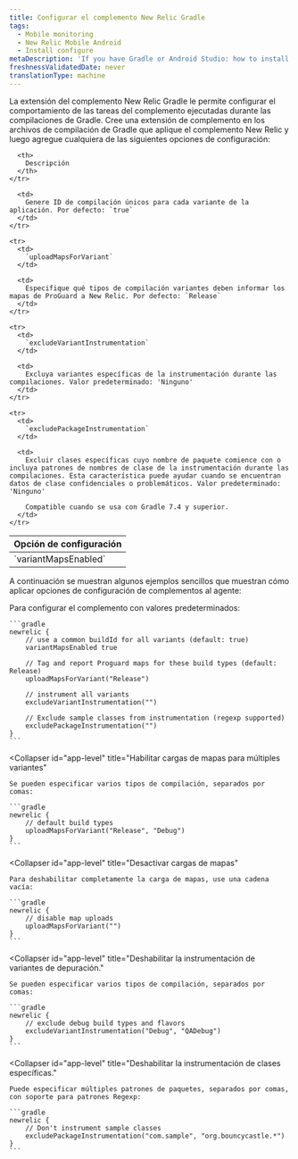 ```yaml
---
title: Configurar el complemento New Relic Gradle
tags:
  - Mobile monitoring
  - New Relic Mobile Android
  - Install configure
metaDescription: 'If you have Gradle or Android Studio: how to install New Relic mobile monitoring.'
freshnessValidatedDate: never
translationType: machine
---
```


La extensión del complemento New Relic Gradle le permite configurar el comportamiento de las tareas del complemento ejecutadas durante las compilaciones de Gradle. Cree una extensión de complemento en los archivos de compilación de Gradle que aplique el complemento New Relic y luego agregue cualquiera de las siguientes opciones de configuración:

<table>
  <thead>
    <tr>
      <th style={{ width: "220px" }}>
        Opción de configuración
      </th>

      <th>
        Descripción
      </th>
    </tr>
  </thead>

  <tbody>
    <tr>
      <td>
        `variantMapsEnabled`
      </td>

      <td>
        Genere ID de compilación únicos para cada variante de la aplicación. Por defecto: `true`
      </td>
    </tr>

    <tr>
      <td>
        `uploadMapsForVariant`
      </td>

      <td>
        Especifique qué tipos de compilación variantes deben informar los mapas de ProGuard a New Relic. Por defecto: `Release`
      </td>
    </tr>

    <tr>
      <td>
        `excludeVariantInstrumentation`
      </td>

      <td>
        Excluya variantes específicas de la instrumentación durante las compilaciones. Valor predeterminado: 'Ninguno'
      </td>
    </tr>

    <tr>
      <td>
        `excludePackageInstrumentation`
      </td>

      <td>
        Excluir clases específicas cuyo nombre de paquete comience con o incluya patrones de nombres de clase de la instrumentación durante las compilaciones. Esta característica puede ayudar cuando se encuentran datos de clase confidenciales o problemáticos. Valor predeterminado: 'Ninguno'

        Compatible cuando se usa con Gradle 7.4 y superior.
      </td>
    </tr>
  </tbody>
</table>

A continuación se muestran algunos ejemplos sencillos que muestran cómo aplicar opciones de configuración de complementos al agente:

<CollapserGroup>
  <Collapser
    id="app-level"
    title="Ejemplo de build.gradle a nivel de aplicación"
  >
    Para configurar el complemento con valores predeterminados:

    ```gradle
    newrelic {
        // use a common buildId for all variants (default: true)
        variantMapsEnabled true

        // Tag and report Proguard maps for these build types (default: Release)
        uploadMapsForVariant("Release")

        // instrument all variants
        excludeVariantInstrumentation("")

        // Exclude sample classes from instrumentation (regexp supported)
        excludePackageInstrumentation("")
    }
    ```
  </Collapser>

  <Collapser
    id="app-level"
    title="Habilitar cargas de mapas para múltiples variantes"
  >
    Se pueden especificar varios tipos de compilación, separados por comas:

    ```gradle
    newrelic {
        // default build types
        uploadMapsForVariant("Release", "Debug")
    }
    ```
  </Collapser>

  <Collapser
    id="app-level"
    title="Desactivar cargas de mapas"
  >
    Para deshabilitar completamente la carga de mapas, use una cadena vacía:

    ```gradle
    newrelic {
        // disable map uploads
        uploadMapsForVariant("")
    }
    ```
  </Collapser>

  <Collapser
    id="app-level"
    title="Deshabilitar la instrumentación de variantes de depuración."
  >
    Se pueden especificar varios tipos de compilación, separados por comas:

    ```gradle
    newrelic {
        // exclude debug build types and flavors
        excludeVariantInstrumentation("Debug", "QADebug")
    }
    ```
  </Collapser>

  <Collapser
    id="app-level"
    title="Deshabilitar la instrumentación de clases específicas."
  >
    Puede especificar múltiples patrones de paquetes, separados por comas, con soporte para patrones Regexp:

    ```gradle
    newrelic {
        // Don't instrument sample classes
        excludePackageInstrumentation("com.sample", "org.bouncycastle.*")
    }
    ```
  </Collapser>
</CollapserGroup>